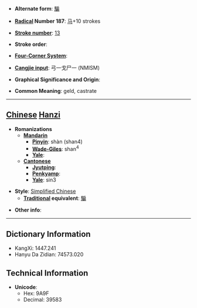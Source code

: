 * '''Alternate form''': [[騸]]

* '''[[Wiktionary:Chinese radical index| Radical]] Number 187''': [[Wiktionary:Chinese radical index 马|马]]+10 strokes

* '''[[Wiktionary:Chinese total strokes index|Stroke number]]''': [[Wiktionary:Chinese total strokes index 13|13]]

* '''Stroke order''': 

* '''[[Wiktionary:Chinese four corner index|Four-Corner System]]''': 

* '''[[Wiktionary:Chinese Cangjie index|Cangjie input]]''': 弓一戈尸一 (NMISM)

* '''Graphical Significance and Origin''': 

* '''Common Meaning''': geld, castrate

----

== [[Chinese]] [[Hanzi]] ==

* '''Romanizations'''
** '''[[Mandarin]]'''
*** '''[[Pinyin]]''': shàn (shan4)
*** '''[[Wade-Giles]]''': shan<sup>4</sup>
*** '''[[Yale]]''': 
** '''[[Cantonese]]'''
*** '''[[Jyutping]]''':
*** '''[[Penkyamp]]''': 
*** '''[[Yale]]''': sin3

* '''Style''': [[Simplified Chinese]] 
** '''[[Traditional Chinese|Traditional]] equivalent''': [[騸]]

* '''Other info''': 

----

== Dictionary Information ==

* KangXi: 1447.241
* Hanyu Da Zidian: 74573.020

== Technical Information ==

* '''Unicode''':
** Hex: 9A9F
** Decimal: 39583